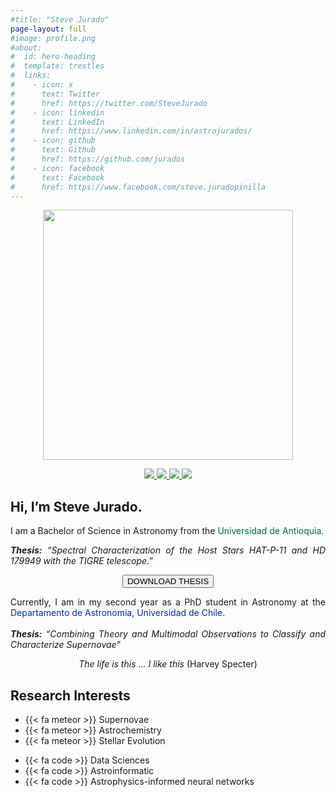 ```yaml
---
#title: "Steve Jurado"
page-layout: full
#image: profile.png
#about:
#  id: hero-heading
#  template: trestles
#  links:
#    - icon: x
#      text: Twitter
#      href: https://twitter.com/SteveJurado
#    - icon: linkedin
#      text: LinkedIn
#      href: https://www.linkedin.com/in/astrojurados/
#    - icon: github
#      text: Github
#      href: https://github.com/jurados
#    - icon: facebook
#      text: Facebook
#      href: https://www.facebook.com/steve.juradopinilla
---
```


```{=html}
<!--
About this blog

\### This content appears above the formatted about page content.
-->
```

::: grid
::: {.g-col-12 .g-col-md-6 style="item-align:center;"}
<center>

![](assets/images/profile.png){width="400px" height="400px" fig-align="center"}

<a href='https://www.facebook.com/steve.juradopinilla' target='_blank'><img src="https://img.shields.io/badge/-facebook-blue?style=for-the-badge&amp;logo=Facebook&amp;logoColor=white&amp;color=black"/> </a> <a href='https://twitter.com/SteveJurado' target='_blank'> <img src="https://img.shields.io/badge/-x-blue?style=for-the-badge&amp;logo=x&amp;logoColor=white&amp;color=black"/> </a> <a href='https://www.linkedin.com/in/astrojurados/' target='_blank'> <img src="https://img.shields.io/badge/-linkedin-blue?style=for-the-badge&amp;logo=linkedin&amp;logoColor=white&amp;color=black"/> </a> <a href='https://github.com/jurados' target='_blank'> <img src="https://img.shields.io/badge/-github-blue?style=for-the-badge&amp;logo=github&amp;logoColor=white&amp;color=black"/> </a>

</center>
:::

::: {.g-col-12 .g-col-md-6 style="text-align:justify;"}
# Hi, I'm Steve Jurado.

I am a Bachelor of Science in Astronomy from the <a href="https://www.udea.edu.co" style="color:#026937; text-decoration: none;" target="_blank">Universidad de Antioquia</a>.

***Thesis:*** *"Spectral Characterization of the Host Stars HAT-P-11 and HD 179949 with the TIGRE telescope."*

<div style="text-align: center;">
<button class="my_button" onclick="location.href=&#39;assets/docs/thesis.pdf&#39;">
DOWNLOAD THESIS
</button>
</div>

Currently, I am in my second year as a PhD student in Astronomy at the <a href="https://das.uchile.cl/" style="color:#003087; text-decoration: none;" target="_blank">Departamento de Astronomía, Universidad de Chile</a>.\
\
***Thesis:*** *"Combining Theory and Multimodal Observations to Classify and Characterize Supernovae"*

<center>*The life is this ... I like this* (Harvey Specter)</center>
:::
:::

## Research Interests

::: {.grid style="item-align:center;"}
::: g-col-6
-   {{< fa meteor >}} Supernovae
-   {{< fa meteor >}} Astrochemistry
-   {{< fa meteor >}} Stellar Evolution
:::

::: g-col-6
-   {{< fa code >}} Data Sciences
-   {{< fa code >}} Astroinformatic
-   {{< fa code >}} Astrophysics-informed neural networks
:::
:::

```{=html}
<!--
## Research
-->
```

```{=html}
<!--
### This content appears below the formatted about page content.


::: grid
::: {.g-col-12 .g-col-md-5 .g-start-md-2}
# Data Visualization

-   Blog post 1
-   Blog post 2
-   Blog post 3
:::

::: {.g-col-12 .g-col-md-5}
# Stats/ML

-   This div...
-   ...required...
-   ...no offset (it's still in the first row)
:::
:::
-->
```